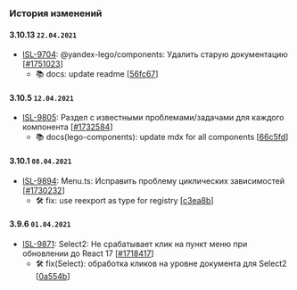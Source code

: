 ### История изменений

#### 3.10.13 `22.04.2021`
- [ISL-9704](https://st.yandex-team.ru/ISL-9704): @yandex-lego/components: Удалить старую документацию [[#1751023](https://a.yandex-team.ru/review/1751023)]
  - 📚 docs: update readme [[56fc67](https://github.yandex-team.ru/search-interfaces/frontend/commit/56fc67984ff681c3ade222be6c306d95b556dc46)]


#### 3.10.5 `12.04.2021`
- [ISL-9805](https://st.yandex-team.ru/ISL-9805): Раздел с известными проблемами/задачами для каждого компонента [[#1732584](https://a.yandex-team.ru/review/1732584)]
  - 📚 docs(lego-components): update mdx for all components [[66c5fd](https://github.yandex-team.ru/search-interfaces/frontend/commit/66c5fd12bba1e1a3ec46d6f8e6717844ba17b40e)]


#### 3.10.1 `08.04.2021`
- [ISL-9894](https://st.yandex-team.ru/ISL-9894): Menu.ts: Исправить проблему циклических зависимостей [[#1730232](https://a.yandex-team.ru/review/1730232)]
  - 🛠 fix: use reexport as type for registry [[c3ea8b](https://github.yandex-team.ru/search-interfaces/frontend/commit/c3ea8bf5d088f660314491c5f86646bd5bd43cd8)]


#### 3.9.6 `01.04.2021`
- [ISL-9871](https://st.yandex-team.ru/ISL-9871): Select2: Не срабатывает клик на пункт меню при обновлении до React 17 [[#1718417](https://a.yandex-team.ru/review/1718417)]
  - 🛠 fix(Select): обработка кликов на уровне документа для Select2 [[0a554b](https://github.yandex-team.ru/search-interfaces/frontend/commit/0a554bd16462c189d1692d97518b7beabdfad9f4)]
